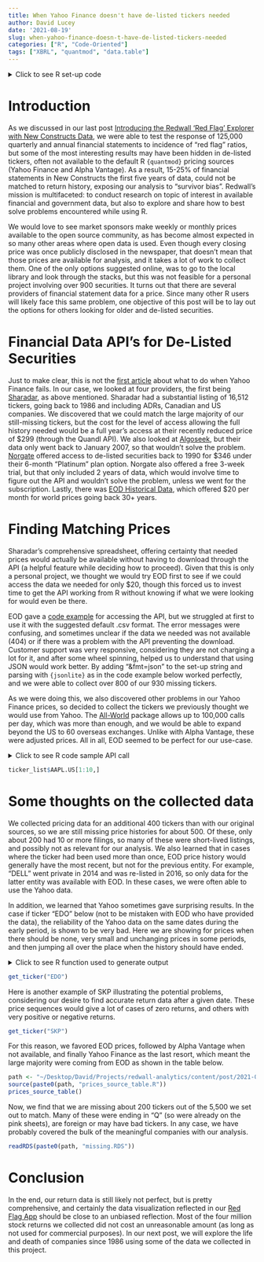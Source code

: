 ```yaml
---
title: When Yahoo Finance doesn't have de-listed tickers needed
author: David Lucey
date: '2021-08-19'
slug: when-yahoo-finance-doesn-t-have-de-listed-tickers-needed
categories: ["R", "Code-Oriented"]
tags: ["XBRL", "quantmod", "data.table"]
---
```


<details>

<summary> Click to see R set-up code </summary>

```r
# Libraries
if(!require("pacman")) {
  install.packages("pacman")
}
pacman::p_load(
  data.table
  )

# Set knitr params
knitr::opts_chunk$set(
  comment = NA,
  fig.width = 12,
  fig.height = 8,
  out.width = '100%'
)
```

</details>

Introduction {#introduction}
============

As we discussed in our last post [Introducing the Redwall 'Red Flag' Explorer with New Constructs Data](https://redwallanalytics.com/2021/08/09/introducing-the-redwall-red-flag-analyzer-with-new-constructs-data/), we were able to test the response of 125,000 quarterly and annual financial statements to incidence of "red flag" ratios, but some of the most interesting results may have been hidden in de-listed tickers, often not available to the default R `{quantmod}` pricing sources (Yahoo Finance and Alpha Vantage). As a result, 15-25% of financial statements in New Constructs the first five years of data, could not be matched to return history, exposing our analysis to "survivor bias". Redwall's mission is multifaceted: to conduct research on topic of interest in available financial and government data, but also to explore and share how to best solve problems encountered while using R.

We would love to see market sponsors make weekly or monthly prices available to the open source community, as has become almost expected in so many other areas where open data is used. Even though every closing price was once publicly disclosed in the newspaper, that doesn't mean that those prices are available for analysis, and it takes a lot of work to collect them. One of the only options suggested online, was to go to the local library and look through the stacks, but this was not feasible for a personal project involving over 900 securities. It turns out that there are several providers of financial statement data for a price. Since many other R users will likely face this same problem, one objective of this post will be to lay out the options for others looking for older and de-listed securities.

Financial Data API's for De-Listed Securities {#financial-data-apis-for-de-listed-securities}
=============================================

Just to make clear, this is not the [first article](https://daytradingz.com/yahoo-finance-api-alternatives/) about what to do when Yahoo Finance fails. In our case, we looked at four providers, the first being [Sharadar](https://sharadar.com), as above mentioned. Sharadar had a substantial listing of 16,512 tickers, going back to 1986 and including ADRs, Canadian and US companies. We discovered that we could match the large majority of our still-missing tickers, but the cost for the level of access allowing the full history needed would be a full year's access at their recently reduced price of \$299 (through the Quandl API). We also looked at [Algoseek](www.algoseek.com), but their data only went back to January 2007, so that wouldn't solve the problem. [Norgate](https://norgatedata.com) offered access to de-listed securities back to 1990 for \$346 under their 6-month "Platinum" plan option. Norgate also offered a free 3-week trial, but that only included 2 years of data, which would involve time to figure out the API and wouldn't solve the problem, unless we went for the subscription. Lastly, there was [EOD Historical Data](https://eodhistoricaldata.com/list-of-stock-markets), which offered \$20 per month for world prices going back 30+ years.

Finding Matching Prices {#finding-matching-prices}
=======================

Sharadar's comprehensive spreadsheet, offering certainty that needed prices would actually be available without having to download through the API (a helpful feature while deciding how to proceed). Given that this is only a personal project, we thought we would try EOD first to see if we could access the data we needed for only \$20, though this forced us to invest time to get the API working from R without knowing if what we were looking for would even be there.

EOD gave a [code example](https://eodhistoricaldata.com/financial-apis/r-language-example/) for accessing the API, but we struggled at first to use it with the suggested default .csv format. The error messages were confusing, and sometimes unclear if the data we needed was not available (404) or if there was a problem with the API preventing the download. Customer support was very responsive, considering they are not charging a lot for it, and after some wheel spinning, helped us to understand that using JSON would work better. By adding "&fmt=json" to the set-up string and parsing with `{jsonlite}` as in the code example below worked perfectly, and we were able to collect over 800 of our 930 missing tickers.

As we were doing this, we also discovered other problems in our Yahoo Finance prices, so decided to collect the tickers we previously thought we would use from Yahoo. The [All-World](https://eodhistoricaldata.com/pricing) package allows up to 100,000 calls per day, which was more than enough, and we would be able to expand beyond the US to 60 overseas exchanges. Unlike with Alpha Vantage, these were adjusted prices. All in all, EOD seemed to be perfect for our use-case.

<details>

<summary> Click to see R code sample API call </summary>

```r
# Tickers and API token
api.token <- "OeAFFmMliFG5orCUuwAKQ8l4WWFQ67YX"
tickers <- c("AAPL.US")
ticker_list <- list()

# Loop to collect prices
for ( ticker in tickers ) {
  
  # Set up API string
  ticker.link <-
    paste(
      "http://nonsecure.eodhistoricaldata.com/api/eod/",
      ticker,
      "?api_token=",
      api.token,
      "&period=w&order=d&fmt=json&from=1997-01-01",
      sep = ""
    )
  
  # Call to API
  ticker_prices <- try(jsonlite::fromJSON(ticker.link))
  
  # Wait to avoid overloading API
  Sys.sleep(2)
  
  # Append new ticker data to list
  ticker_list <-
    append(ticker_list, list(ticker_prices))
  
}

# Name list by ticker
names(ticker_list) <- tickers
```

</details>

```r
ticker_list$AAPL.US[1:10,]
```

Some thoughts on the collected data {#some-thoughts-on-the-collected-data}
===================================

We collected pricing data for an additional 400 tickers than with our original sources, so we are still missing price histories for about 500. Of these, only about 200 had 10 or more filings, so many of these were short-lived listings, and possibly not as relevant for our analysis. We also learned that in cases where the ticker had been used more than once, EOD price history would generally have the most recent, but not for the previous entity. For example, "DELL" went private in 2014 and was re-listed in 2016, so only data for the latter entity was available with EOD. In these cases, we were often able to use the Yahoo data.

In addition, we learned that Yahoo sometimes gave surprising results. In the case if ticker "EDO" below (not to be mistaken with EOD who have provided the data), the reliability of the Yahoo data on the same dates during the early period, is shown to be very bad. Here we are showing for prices when there should be none, very small and unchanging prices in some periods, and then jumping all over the place when the history should have ended.

<details>

<summary> Click to see R function used to generate output </summary>

```r
get_ticker <- function(ticker) {
  # Load prices for ticker from EOD and Yahoo
  path <- "~/Desktop/David/Projects/new_constructs_targets/data/"
  eod <-
    fread(cmd = paste0("grep ", ticker, " ", path, "eod_weekly_prices.csv"))
  setnames(eod, c("ticker", "date", "adjusted.close"))
  yahoo <-
    fread(cmd = paste0("grep ", ticker, " ", path, "historical_prices/nc_complete_prices2.csv"))
  yahoo <- yahoo[, c(1:2, 8)]
  setnames(yahoo, c("ticker", "date", "adjusted.close"))
  
  # Rbind, order by date and dcast for comparison
  prices <- list(eod, yahoo)
  names(prices) <- c("eod", "yahoo")
  prices <-
    rbindlist(prices, idcol = "source")[order(date)]
  
  # Return
  prices[
    , dcast(
      .SD, 
      date ~ source,
      fun = identity,
      fill = NA_real_)]
}
```

</details>

```r
get_ticker("EDO")
```

Here is another example of SKP illustrating the potential problems, considering our desire to find accurate return data after a given date. These price sequences would give a lot of cases of zero returns, and others with very positive or negative returns.

```r
get_ticker("SKP")
```

For this reason, we favored EOD prices, followed by Alpha Vantage when not available, and finally Yahoo Finance as the last resort, which meant the large majority were coming from EOD as shown in the table below.

```r
path <- "~/Desktop/David/Projects/redwall-analytics/content/post/2021-08-19-when-yahoo-finance-doesn-t-have-de-listed-tickers-needed/"
source(paste0(path, "prices_source_table.R"))
prices_source_table()
```

Now, we find that we are missing about 200 tickers out of the 5,500 we set out to match. Many of these were ending in "Q" (so were already on the pink sheets), are foreign or may have bad tickers. In any case, we have probably covered the bulk of the meaningful companies with our analysis.

```r
readRDS(paste0(path, "missing.RDS"))

```

Conclusion {#conclusion}
==========

In the end, our return data is still likely not perfect, but is pretty comprehensive, and certainly the data visualization reflected in our [Red Flag App](https://luceyda.shinyapps.io/redflagapp/) should be close to an unbiased reflection. Most of the four million stock returns we collected did not cost an unreasonable amount (as long as not used for commercial purposes). In our next post, we will explore the life and death of companies since 1986 using some of the data we collected in this project.
